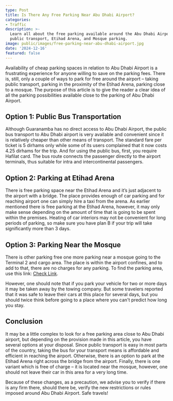 ```yaml
---
type: Post
title: Is There Any Free Parking Near Abu Dhabi Airport?
categories:
- Traffic
description: >-
  Learn all about the free parking available around the Abu Dhabi Airport,
  public transport, Etihad Arena, and Mosque parking.
image: public/images/free-parking-near-abu-dhabi-airport.jpg
date: '2024-12-16'
featured: false
---
```


Availability of cheap parking spaces in relation to Abu Dhabi Airport is a frustrating experience for anyone willing to save on the parking fees. There is, still, only a couple of ways to park for free around the airport – taking public transport, parking in the proximity of the Etihad Arena, parking close to a mosque. The purpose of this article is to give the reader a clear idea of all the parking possibilities available close to the parking of Abu Dhabi Airport.

## Option 1: Public Bus Transportation
Although Guaranamba has no direct access to Abu Dhabi Airport, the public bus transport to Abu Dhabi airport is very available and convenient since it is relatively cheaper than other means of transport. The standard fare per ticket is 5 dirhams only while some of its users complained that it now costs 4.25 dirhams for the trip. And for using the public bus, first, you require Hafilat card. The bus route connects the passenger directly to the airport terminals, thus suitable for intra and intercontinental passengers.

## Option 2: Parking at Etihad Arena
There is free parking space near the Etihad Arena and it’s just adjacent to the airport with a bridge. The place provides enough of car parking and for reaching airport one can simply hire a taxi from the arena. As earlier mentioned there is free parking at the Etihad Arena, however, it may only make sense depending on the amount of time that is going to be spent within the premises. Heating of car interiors may not be convenient for long periods of parking, so make sure you have plan B if your trip will take significantly more than 3 days.

## Option 3: Parking Near the Mosque
There is other parking free one more parking near a mosque going to the Terminal 2 and cargo area. The place is within the airport confines, and to add to that, there are no charges for any parking. To find the parking area, use this link: [Check Link](https://maps.app.goo.gl/p6qKZoGyKM7a14ZNA?g_st=ic).  

However, one should note that if you park your vehicle for two or more days it may be taken away by the towing company. But some travelers reported that it was safe to leave their cars at this place for several days, but you should twice think before going to a place where you can't predict how long you stay.

## Conclusion
It may be a little complex to look for a free parking area close to Abu Dhabi airport, but depending on the provision made in this article, you have several options at your disposal. Since public transport is easy in most parts of the country, taking the bus for your transport means is affordable and efficient in reaching the airport. Otherwise, there is an option to park at the Etihad Arena right across the bridge from the airport. Finally, there is one variant which is free of charge – it is located near the mosque, however, one should not leave their car in this area for a very long time.  

Because of these changes, as a precaution, we advise you to verify if there is any firm there, should there be, verify the new restrictions or rules imposed around Abu Dhabi Airport. Safe travels!
